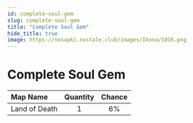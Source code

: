 ```yaml
---
id: complete-soul-gem
slug: complete-soul-gem
title: "Complete Soul Gem"
hide_title: true
image: https://nosapki.nostale.club/images/Ikona/1016.png
---
```



# <ItemIcon iconId="1016" height="32"/> Complete Soul Gem
|Map Name|Quantity|Chance|
|:--|:-:|:-:|
|Land of Death|1|6%|

